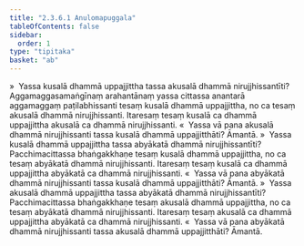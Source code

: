 ```yaml
---
title: "2.3.6.1 Anulomapuggala"
tableOfContents: false
sidebar:
  order: 1
type: "tipitaka"
basket: "ab"
---
```



<DynamicBreadcrumb />

<Division number="219">

<Paragraph number="915">
»  Yassa kusalā dhammā uppajjittha tassa akusalā dhammā nirujjhissantīti?
</Paragraph>

<Paragraph number="916">
Aggamaggasamaṅgīnaṃ arahantānaṃ yassa cittassa anantarā aggamaggaṃ paṭilabhissanti tesaṃ kusalā dhammā uppajjittha, no ca tesaṃ akusalā dhammā nirujjhissanti. Itaresaṃ tesaṃ kusalā ca dhammā uppajjittha akusalā ca dhammā nirujjhissanti.
</Paragraph>

<Paragraph number="917">
«  Yassa vā pana akusalā dhammā nirujjhissanti tassa kusalā dhammā uppajjitthāti? Āmantā.
</Paragraph>

<Paragraph number="918">
»  Yassa kusalā dhammā uppajjittha tassa abyākatā dhammā nirujjhissantīti?
</Paragraph>

<Paragraph number="919">
Pacchimacittassa bhaṅgakkhaṇe tesaṃ kusalā dhammā uppajjittha, no ca tesaṃ abyākatā dhammā nirujjhissanti. Itaresaṃ tesaṃ kusalā ca dhammā uppajjittha abyākatā ca dhammā nirujjhissanti.
</Paragraph>

<Paragraph number="920">
«  Yassa vā pana abyākatā dhammā nirujjhissanti tassa kusalā dhammā uppajjitthāti? Āmantā.
</Paragraph>

</Division>
<Division number="220">

<Paragraph number="921">
»  Yassa akusalā dhammā uppajjittha tassa abyākatā dhammā nirujjhissantīti?
</Paragraph>

<Paragraph number="922">
Pacchimacittassa bhaṅgakkhaṇe tesaṃ akusalā dhammā uppajjittha, no ca tesaṃ abyākatā dhammā nirujjhissanti. Itaresaṃ tesaṃ akusalā ca dhammā uppajjittha abyākatā ca dhammā nirujjhissanti.
</Paragraph>

<Paragraph number="923">
«  Yassa vā pana abyākatā dhammā nirujjhissanti tassa akusalā dhammā uppajjitthāti? Āmantā.
</Paragraph>
</Division>